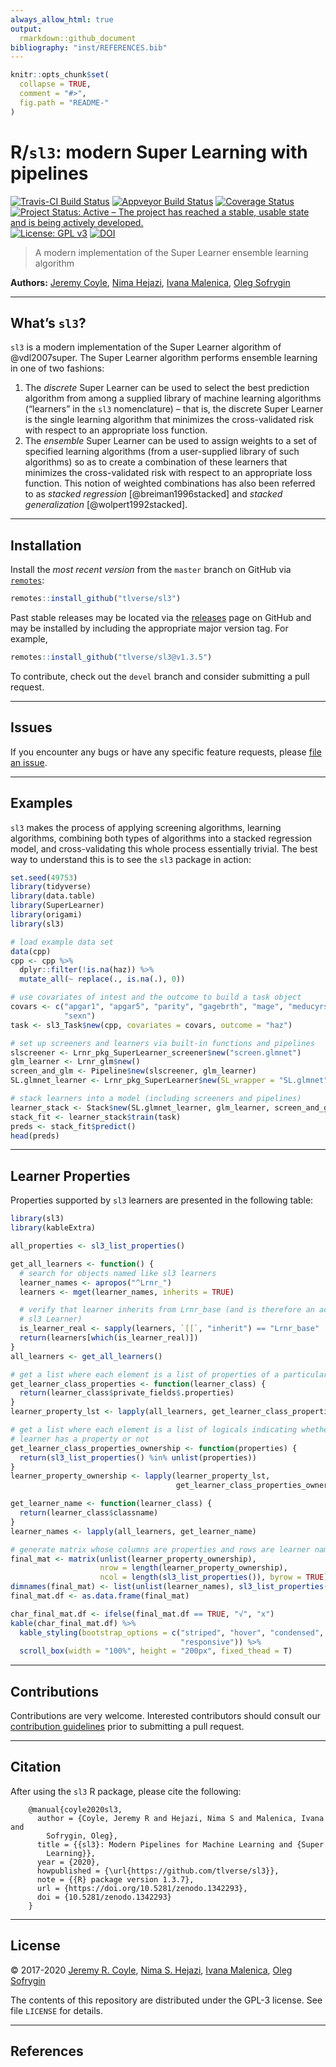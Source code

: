 ```yaml
---
always_allow_html: true
output:
  rmarkdown::github_document
bibliography: "inst/REFERENCES.bib"
---
```


<!-- README.md is generated from README.Rmd. Please edit that file -->

```r
knitr::opts_chunk$set(
  collapse = TRUE,
  comment = "#>",
  fig.path = "README-"
)
```

# R/`sl3`: modern Super Learning with pipelines

[![Travis-CI Build Status](https://travis-ci.com/tlverse/sl3.svg?branch=master)](https://travis-ci.com/tlverse/sl3)
[![Appveyor Build Status](https://ci.appveyor.com/api/projects/status/hagh8vidrdeacr7f?svg=true)](https://ci.appveyor.com/project/tlverse/sl3)
[![Coverage Status](https://img.shields.io/codecov/c/github/tlverse/sl3/master.svg)](https://codecov.io/github/tlverse/sl3?branch=master)
[![Project Status: Active – The project has reached a stable, usable state and is being actively developed.](https://www.repostatus.org/badges/latest/active.svg)](https://www.repostatus.org/#active)
[![License: GPL v3](https://img.shields.io/badge/License-GPL%20v3-blue.svg)](https://www.gnu.org/licenses/gpl-3.0)
[![DOI](https://zenodo.org/badge/DOI/10.5281/zenodo.1342293.svg)](https://doi.org/10.5281/zenodo.1342293)

> A modern implementation of the Super Learner ensemble learning algorithm

__Authors:__ [Jeremy Coyle](https://github.com/jeremyrcoyle), [Nima
Hejazi](https://nimahejazi.org), [Ivana
Malenica](https://github.com/podTockom), [Oleg
Sofrygin](https://github.com/osofr)

---

## What's `sl3`?

`sl3` is a modern implementation of the Super Learner algorithm of
@vdl2007super. The Super Learner algorithm performs ensemble learning in one of
two fashions:

1. The _discrete_ Super Learner can be used to select the best prediction
   algorithm from among a supplied library of machine learning algorithms
   ("learners" in the `sl3` nomenclature) -- that is, the discrete Super Learner
   is the single learning algorithm that minimizes the cross-validated risk with
   respect to an appropriate loss function.
2. The _ensemble_ Super Learner can be used to assign weights to a set of
   specified learning algorithms (from a user-supplied library of such
   algorithms) so as to create a combination of these learners that minimizes
   the cross-validated risk with respect to an appropriate loss function. This
   notion of weighted combinations has also been referred to as _stacked
   regression_ [@breiman1996stacked] and _stacked generalization_
   [@wolpert1992stacked].

---

## Installation

<!--
For standard use, we recommend installing the package from
[CRAN](https://cran.r-project.org/) via

```r
install.packages("sl3")
```
-->

Install the _most recent version_ from the `master` branch on GitHub via
[`remotes`](https://CRAN.R-project.org/package=remotes):

```r
remotes::install_github("tlverse/sl3")
```

Past stable releases may be located via the
[releases](https://github.com/tlverse/sl3/releases) page on GitHub and may be
installed by including the appropriate major version tag. For example,

```r
remotes::install_github("tlverse/sl3@v1.3.5")
```

To contribute, check out the `devel` branch and consider submitting a pull
request.

---

## Issues

If you encounter any bugs or have any specific feature requests, please [file an
issue](https://github.com/tlverse/sl3/issues).

---

## Examples

`sl3` makes the process of applying screening algorithms, learning algorithms,
combining both types of algorithms into a stacked regression model, and
cross-validating this whole process essentially trivial. The best way to
understand this is to see the `sl3` package in action:

```r
set.seed(49753)
library(tidyverse)
library(data.table)
library(SuperLearner)
library(origami)
library(sl3)

# load example data set
data(cpp)
cpp <- cpp %>%
  dplyr::filter(!is.na(haz)) %>%
  mutate_all(~ replace(., is.na(.), 0))

# use covariates of intest and the outcome to build a task object
covars <- c("apgar1", "apgar5", "parity", "gagebrth", "mage", "meducyrs",
            "sexn")
task <- sl3_Task$new(cpp, covariates = covars, outcome = "haz")

# set up screeners and learners via built-in functions and pipelines
slscreener <- Lrnr_pkg_SuperLearner_screener$new("screen.glmnet")
glm_learner <- Lrnr_glm$new()
screen_and_glm <- Pipeline$new(slscreener, glm_learner)
SL.glmnet_learner <- Lrnr_pkg_SuperLearner$new(SL_wrapper = "SL.glmnet")

# stack learners into a model (including screeners and pipelines)
learner_stack <- Stack$new(SL.glmnet_learner, glm_learner, screen_and_glm)
stack_fit <- learner_stack$train(task)
preds <- stack_fit$predict()
head(preds)
```

---

## Learner Properties

Properties supported by `sl3` learners are presented in the following table:

```r
library(sl3)
library(kableExtra)

all_properties <- sl3_list_properties()

get_all_learners <- function() {
  # search for objects named like sl3 learners
  learner_names <- apropos("^Lrnr_")
  learners <- mget(learner_names, inherits = TRUE)

  # verify that learner inherits from Lrnr_base (and is therefore an actual
  # sl3 Learner)
  is_learner_real <- sapply(learners, `[[`, "inherit") == "Lrnr_base"
  return(learners[which(is_learner_real)])
}
all_learners <- get_all_learners()

# get a list where each element is a list of properties of a particular learner
get_learner_class_properties <- function(learner_class) {
  return(learner_class$private_fields$.properties)
}
learner_property_lst <- lapply(all_learners, get_learner_class_properties)

# get a list where each element is a list of logicals indicating whether a
# learner has a property or not
get_learner_class_properties_ownership <- function(properties) {
  return(sl3_list_properties() %in% unlist(properties))
}
learner_property_ownership <- lapply(learner_property_lst,
                                     get_learner_class_properties_ownership)

get_learner_name <- function(learner_class) {
  return(learner_class$classname)
}
learner_names <- lapply(all_learners, get_learner_name)

# generate matrix whose columns are properties and rows are learner names
final_mat <- matrix(unlist(learner_property_ownership),
                    nrow = length(learner_property_ownership),
                    ncol = length(sl3_list_properties()), byrow = TRUE)
dimnames(final_mat) <- list(unlist(learner_names), sl3_list_properties())
final_mat.df <- as.data.frame(final_mat)

char_final_mat.df <- ifelse(final_mat.df == TRUE, "√", "x")
kable(char_final_mat.df) %>%
  kable_styling(bootstrap_options = c("striped", "hover", "condensed",
                                      "responsive")) %>%
  scroll_box(width = "100%", height = "200px", fixed_thead = T)
```

---

## Contributions

Contributions are very welcome. Interested contributors should consult our
[contribution
guidelines](https://github.com/tlverse/sl3/blob/master/CONTRIBUTING.md) prior to
submitting a pull request.

---

## Citation

After using the `sl3` R package, please cite the following:

        @manual{coyle2020sl3,
          author = {Coyle, Jeremy R and Hejazi, Nima S and Malenica, Ivana and
            Sofrygin, Oleg},
          title = {{sl3}: Modern Pipelines for Machine Learning and {Super
            Learning}},
          year = {2020},
          howpublished = {\url{https://github.com/tlverse/sl3}},
          note = {{R} package version 1.3.7},
          url = {https://doi.org/10.5281/zenodo.1342293},
          doi = {10.5281/zenodo.1342293}
        }

---

## License

&copy; 2017-2020 [Jeremy R. Coyle](https://github.com/jeremyrcoyle), [Nima S.
Hejazi](https://nimahejazi.org), [Ivana
Malenica](https://github.com/podTockom), [Oleg
Sofrygin](https://github.com/osofr)

The contents of this repository are distributed under the GPL-3 license. See
file `LICENSE` for details.

---

## References

